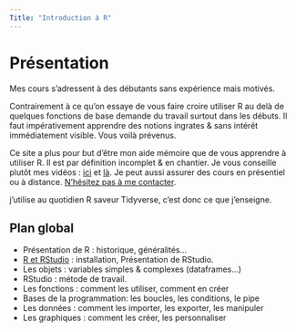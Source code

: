 ```yaml
---
Title: "Introduction à R"
---
```



# Présentation

Mes cours s'adressent à des débutants sans expérience mais motivés.

Contrairement à ce qu'on essaye de vous faire croire utiliser R au delà de quelques fonctions de base demande du travail surtout dans les débuts. Il faut impérativement apprendre des notions ingrates & sans intérêt immédiatement visible. Vous voilà prévenus.

Ce site a plus pour but d'être mon aide mémoire que de vous apprendre à utiliser R. Il est par définition incomplet & en chantier. Je vous conseille plutôt mes vidéos : [ici](https://www.youtube.com/playlist?list=PL2b1a8d3c7f0e4f5b) et [là](https://www.youtube.com/playlist?list=PL2b1a8d3c7f0e4f5b). Je peut aussi assurer des cours en présentiel ou à distance. [N'hésitez pas à me contacter](https://philippemichel.github.io/latexr/).

j'utilise au quotidien R saveur Tidyverse, c'est donc ce que j'enseigne.


## Plan global

 - Présentation de R : historique, généralités...
 - [R et RStudio](installation.qmd) : installation, Présentation de RStudio.
 - Les objets : variables simples & complexes (dataframes...)
 - RStudio : métode de travail.
 - Les fonctions : comment les utiliser, comment en créer
 - Bases de la programmation: les boucles, les conditions, le pipe
 - Les données : comment les importer, les exporter, les manipuler
 - Les graphiques : comment les créer, les personnaliser
 
 
 

